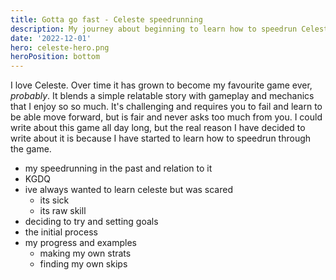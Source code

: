 ```yaml
---
title: Gotta go fast - Celeste speedrunning
description: My journey about beginning to learn how to speedrun Celeste.
date: '2022-12-01'
hero: celeste-hero.png
heroPosition: bottom
---
```


I love Celeste. Over time it has grown to become my favourite game ever, _probably_. It blends a simple relatable story with gameplay and mechanics that I enjoy so so much. It's challenging and requires you to fail and learn to be able move forward, but is fair and never asks too much from you. I could write about this game all day long, but the real reason I have decided to write about it is because I have started to learn how to speedrun through the game.

- my speedrunning in the past and relation to it
- KGDQ
- ive always wanted to learn celeste but was scared
  - its sick
  - its raw skill
- deciding to try and setting goals
- the initial process
- my progress and examples
  - making my own strats
  - finding my own skips
